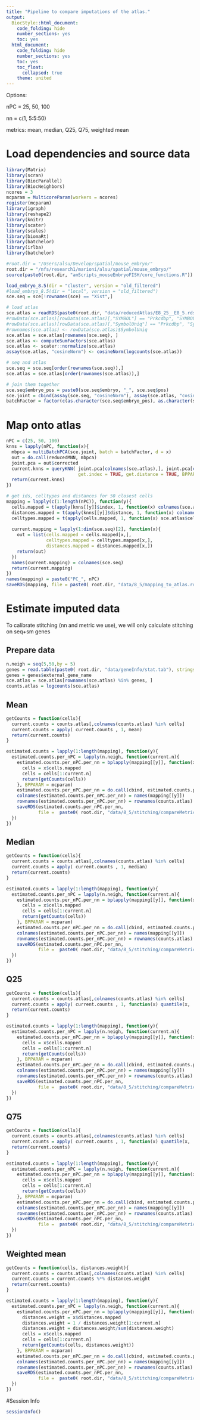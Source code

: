 ```yaml
---
title: "Pipeline to compare imputations of the atlas."
output:
  BiocStyle::html_document:
    code_folding: hide
    number_sections: yes
    toc: yes  
  html_document:
    code_folding: hide
    number_sections: yes
    toc: yes
    toc_float:
      collapsed: true
    theme: united
---
```


Options:

nPC = 25, 50, 100

nn = c(1, 5:5:50) 

metrics: mean, median, Q25, Q75, weighted mean

# Load dependencies and source data

```r

library(Matrix)
library(scran)
library(BiocParallel)
library(BiocNeighbors)
ncores = 3
mcparam = MulticoreParam(workers = ncores)
register(mcparam)
library(igraph)
library(reshape2)
library(knitr)
library(scater)
library(scales)
library(biomaRt)
library(batchelor)
library(irlba)
library(batchelor)

#root.dir = "/Users/alsu/Develop/spatial/mouse_embryo/"
root.dir = "/nfs/research1/marioni/alsu/spatial/mouse_embryo/"
source(paste0(root.dir, "amScripts_mouseEmbryoFISH/core_functions.R"))

load_embryo_8.5(dir = "cluster", version = "old_filtered")
#load_embryo_8.5(dir = "local", version = "old_filtered")
sce.seq = sce[!rownames(sce) == "Xist",]

# load atlas 
sce.atlas = readRDS(paste0(root.dir, "data/reducedAtlas/E8_25__E8_5.rds"))
#rowData(sce.atlas)[rowData(sce.atlas)[,"SYMBOL"] == "Prkcdbp", "SYMBOL"] <- "Cavin3"
#rowData(sce.atlas)[rowData(sce.atlas)[,"SymbolUniq"] == "Prkcdbp", "SymbolUniq"] <- "Cavin3"
#rownames(sce.atlas) <- rowData(sce.atlas)$SymbolUniq
sce.atlas = sce.atlas[rownames(sce.seq), ]
sce.atlas <- computeSumFactors(sce.atlas)
sce.atlas <- scater::normalize(sce.atlas)
assay(sce.atlas, "cosineNorm") <- cosineNorm(logcounts(sce.atlas))

# seq and atlas
sce.seq = sce.seq[order(rownames(sce.seq)),]
sce.atlas = sce.atlas[order(rownames(sce.atlas)),]

# join them together
sce.seq$embryo_pos = paste0(sce.seq$embryo, "_", sce.seq$pos)
sce.joint = cbind(assay(sce.seq, "cosineNorm"), assay(sce.atlas, "cosineNorm"))
batchFactor = factor(c(as.character(sce.seq$embryo_pos), as.character(sce.atlas$sample)))


```

# Map onto atlas

```r

nPC = c(25, 50, 100)
knns = lapply(nPC, function(x){
  mbpca = multiBatchPCA(sce.joint, batch = batchFactor, d = x)
  out = do.call(reducedMNN, mbpca)
  joint.pca = out$corrected
  current.knns = queryKNN( joint.pca[colnames(sce.atlas),], joint.pca[colnames(sce.seq),], k = 50, 
                           get.index = TRUE, get.distance = TRUE, BPPARAM = mcparam)
  return(current.knns) 
})

# get ids, celltypes and distances for 50 closest cells
mapping = lapply(c(1:length(nPC)), function(y){
  cells.mapped = t(apply(knns[[y]]$index, 1, function(x) colnames(sce.atlas)[x]))
  distances.mapped = t(apply(knns[[y]]$distance, 1, function(x) colnames(sce.atlas)[x])) 
  celltypes.mapped = t(apply(cells.mapped, 1, function(x) sce.atlas$celltype[match(x, colnames(sce.atlas))]))
  
  current.mapping = lapply(1:dim(sce.seq)[2], function(x){
    out = list(cells.mapped = cells.mapped[x,],
               celltypes.mapped = celltypes.mapped[x,],
               distances.mapped = distances.mapped[x,])
    return(out)
  })
  names(current.mapping) = colnames(sce.seq)
  return(current.mapping)
})
names(mapping) = paste0("PC_", nPC)
saveRDS(mapping, file = paste0( root.dir, "data/8_5/mapping_to_atlas.rds"))


```

# Estimate imputed data

To calibrate stitching (nn and metric we use), we will only calculate stitching on seq+sm genes

## Prepare data

```r

n.neigh = seq(5,50,by = 5)
genes = read.table(paste0( root.dir, "data/geneInfo/stat.tab"), stringsAsFactors = F, header = T)
genes = genes$external_gene_name
sce.atlas = sce.atlas[rownames(sce.atlas) %in% genes, ]
counts.atlas = logcounts(sce.atlas)

```

## Mean 

```r

getCounts = function(cells){
  current.counts = counts.atlas[,colnames(counts.atlas) %in% cells]
  current.counts = apply( current.counts , 1, mean)
  return(current.counts)
}

estimated.counts = lapply(1:length(mapping), function(y){
  estimated.counts.per_nPC = lapply(n.neigh, function(current.n){
    estimated.counts.per_nPC.per_nn = bplapply(mapping[[y]], function(x){
      cells = x$cells.mapped
      cells = cells[1:current.n]
      return(getCounts(cells)) 
    }, BPPARAM = mcparam)
    estimated.counts.per_nPC.per_nn = do.call(cbind, estimated.counts.per_nPC.per_nn)
    colnames(estimated.counts.per_nPC.per_nn) = names(mapping[[y]])
    rownames(estimated.counts.per_nPC.per_nn) = rownames(counts.atlas)
    saveRDS(estimated.counts.per_nPC.per_nn, 
            file =  paste0( root.dir, "data/8_5/stitching/compareMetrics/nn_", current.n, "__nPC_", names(mapping)[y], "__mean.rds"))
  })
})

```

## Median 

```r

getCounts = function(cells){
  current.counts = counts.atlas[,colnames(counts.atlas) %in% cells]
  current.counts = apply( current.counts , 1, median)
  return(current.counts)
}

estimated.counts = lapply(1:length(mapping), function(y){
  estimated.counts.per_nPC = lapply(n.neigh, function(current.n){
    estimated.counts.per_nPC.per_nn = bplapply(mapping[[y]], function(x){
      cells = x$cells.mapped
      cells = cells[1:current.n]
      return(getCounts(cells)) 
    }, BPPARAM = mcparam)
    estimated.counts.per_nPC.per_nn = do.call(cbind, estimated.counts.per_nPC.per_nn)
    colnames(estimated.counts.per_nPC.per_nn) = names(mapping[[y]])
    rownames(estimated.counts.per_nPC.per_nn) = rownames(counts.atlas)
    saveRDS(estimated.counts.per_nPC.per_nn, 
            file =  paste0( root.dir, "data/8_5/stitching/compareMetrics/nn_", current.n, "__nPC_", names(mapping)[y], "__median.rds"))
  })
})

```

## Q25 

```r

getCounts = function(cells){
  current.counts = counts.atlas[,colnames(counts.atlas) %in% cells]
  current.counts = apply( current.counts , 1, function(x) quantile(x, .25))
  return(current.counts)
}

estimated.counts = lapply(1:length(mapping), function(y){
  estimated.counts.per_nPC = lapply(n.neigh, function(current.n){
    estimated.counts.per_nPC.per_nn = bplapply(mapping[[y]], function(x){
      cells = x$cells.mapped
      cells = cells[1:current.n]
      return(getCounts(cells)) 
    }, BPPARAM = mcparam)
    estimated.counts.per_nPC.per_nn = do.call(cbind, estimated.counts.per_nPC.per_nn)
    colnames(estimated.counts.per_nPC.per_nn) = names(mapping[[y]])
    rownames(estimated.counts.per_nPC.per_nn) = rownames(counts.atlas)
    saveRDS(estimated.counts.per_nPC.per_nn, 
            file =  paste0( root.dir, "data/8_5/stitching/compareMetrics/nn_", current.n, "__nPC_", names(mapping)[y], "__q25.rds"))
  })
})

```

## Q75 

```r

getCounts = function(cells){
  current.counts = counts.atlas[,colnames(counts.atlas) %in% cells]
  current.counts = apply( current.counts , 1, function(x) quantile(x, .75))
  return(current.counts)
}

estimated.counts = lapply(1:length(mapping), function(y){
  estimated.counts.per_nPC = lapply(n.neigh, function(current.n){
    estimated.counts.per_nPC.per_nn = bplapply(mapping[[y]], function(x){
      cells = x$cells.mapped
      cells = cells[1:current.n]
      return(getCounts(cells)) 
    }, BPPARAM = mcparam)
    estimated.counts.per_nPC.per_nn = do.call(cbind, estimated.counts.per_nPC.per_nn)
    colnames(estimated.counts.per_nPC.per_nn) = names(mapping[[y]])
    rownames(estimated.counts.per_nPC.per_nn) = rownames(counts.atlas)
    saveRDS(estimated.counts.per_nPC.per_nn, 
            file =  paste0( root.dir, "data/8_5/stitching/compareMetrics/nn_", current.n, "__nPC_", names(mapping)[y], "__q75.rds"))
  })
})

```

## Weighted mean

```r

getCounts = function(cells, distances.weight){
  current.counts = counts.atlas[,colnames(counts.atlas) %in% cells]
  current.counts = current.counts %*% distances.weight
  return(current.counts)
}

estimated.counts = lapply(1:length(mapping), function(y){
  estimated.counts.per_nPC = lapply(n.neigh, function(current.n){
    estimated.counts.per_nPC.per_nn = bplapply(mapping[[y]], function(x){
      distances.weight = x$distances.mapped
      distances.weight = 1 / distances.weight[1:current.n]
      distances.weight = distances.weight/sum(distances.weight)
      cells = x$cells.mapped
      cells = cells[1:current.n]
      return(getCounts(cells, distances.weight)) 
    }, BPPARAM = mcparam)
    estimated.counts.per_nPC.per_nn = do.call(cbind, estimated.counts.per_nPC.per_nn)
    colnames(estimated.counts.per_nPC.per_nn) = names(mapping[[y]])
    rownames(estimated.counts.per_nPC.per_nn) = rownames(counts.atlas)
    saveRDS(estimated.counts.per_nPC.per_nn, 
            file =  paste0( root.dir, "data/8_5/stitching/compareMetrics/nn_", current.n, "__nPC_", names(mapping)[y], "__weightedMean.rds"))
  })
})

```



#Session Info

```r
sessionInfo()
```

